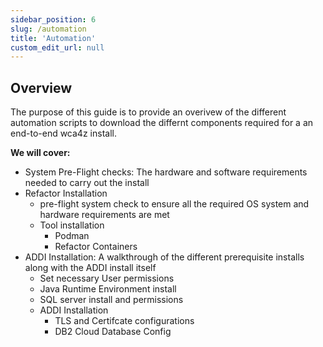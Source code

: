 ```yaml
---
sidebar_position: 6
slug: /automation
title: 'Automation'
custom_edit_url: null
---
```

## Overview
<div style={{ borderBottom: '1px solid #000', marginTop: '20px', marginBottom: '20px' }}></div>

The purpose of this guide is to provide an overivew of the different automation scripts to download the differnt components required for a an end-to-end wca4z install.

**We will cover:**

- System Pre-Flight checks: The hardware and software requirements needed to carry out the install
- Refactor Installation
    - pre-flight system check to ensure all the required OS system and hardware requirements are met
    - Tool installation
       - Podman
       - Refactor Containers
- ADDI Installation: A walkthrough of the different prerequisite installs along with the ADDI install itself
    - Set necessary User permissions
    - Java Runtime Environment install
    - SQL server install and permissions
    - ADDI Installation
        - TLS and Certifcate configurations
        - DB2 Cloud Database Config